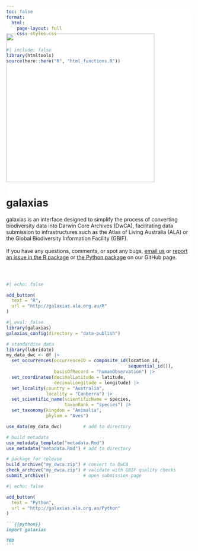 ```yaml
---
toc: false
format: 
  html:
    page-layout: full
    css: styles.css
---
```


```r
#| include: false
library(htmltools)
source(here::here("R", "html_functions.R"))
```

::: {.column-screen style="background-color: #FFFFFF; padding-top: 50px; margin-top: -4vh"}

::: {.column-page layout-ncol=2 layout-align=center}

![](images/logo.png){width=400px style='margin-left:auto;margin-right:auto;'}


# galaxias

galaxias is an interface designed to simplify the process of converting biodiversity data into Darwin Core Archives (DwCA), facilitating data submission to infrastructures such as the Atlas of Living Australia (ALA) or the Global Biodiversity Information Facility (GBIF).
<br>
<br>
If you have any questions, comments, or spot any bugs, [email us](mailto:support@ala.org.au) or [report an issue in the R package](https://github.com/AtlasOfLivingAustralia/galaxias) or [the Python package](https://github.com/AtlasOfLivingAustralia/galaxias-python) on our GitHub page.

:::

:::


:::{.column-screen}

:::{.column-page style="padding-top: 30px;"}

::: {.grid}
::: {.g-col-lg-6 .g-col-12}

```r
#| echo: false

add_button(
  text = "R",
  url = "http://galaxias.ala.org.au/R"
)
```




```r
#| eval: false
library(galaxias)
galaxias_config(directory = "data-publish")

# standardise data
library(lubridate)
my_data_dwc <- df |>
  set_occurrences(occurrenceID = composite_id(location_id, 
                                              sequential_id()),
                  basisOfRecord = "humanObservation") |> 
  set_coordinates(decimalLatitude = latitude, 
                  decimalLongitude = longitude) |>
  set_locality(country = "Australia", 
               locality = "Canberra") |>
  set_scientific_name(scientificName = species, 
                      taxonRank = "species") |>
  set_taxonomy(kingdom = "Animalia", 
               phylum = "Aves")

use_data(my_data_dwc)        # add to directory

# build metadata
use_metadata_template("metadata.Rmd")
use_metadata("metadata.Rmd") # add to directory

# package for release
build_archive("my_dwca.zip") # convert to DwCA
check_archive("my_dwca.zip") # validate with GBIF quality checks
submit_archive()             # open submission page
```



:::

::: {.g-col-lg-6 .g-col-12}

```r
#| echo: false

add_button(
  text = "Python",
  url = "http://galaxias.ala.org.au/Python"
)
```

````markdown
```{{python}}
import galaxias

TBD
```

````

:::

:::

:::
:::
